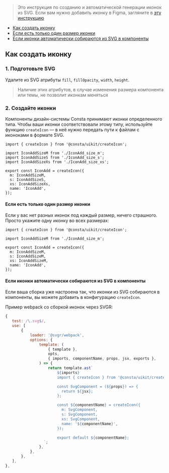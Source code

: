 > Это инструкция по созданию и автоматической генерации иконок из SVG. Если вам нужно добавить иконку в Figma, загляните в [эту инструкцию](##LIBS.LIB.STAND.TAB/lib:portal/stand:custom-addicons/tab:design)

- [Как создать иконку](#как-создать-иконку)
- [Если есть только один размер иконки](#если-есть-только-один-размер-иконки)
- [Если иконки автоматически собираются из SVG в компоненты](#если-иконки-автоматически-собираются-из-SVG-в-компоненты)

## Как создать иконку

### 1. Подготовьте SVG

Удалите из SVG атрибуты `fill`, `fillOpacity`, `width`, `height`.

> Наличие этих атрибутов, в случае изменения размера компонента или темы, не позволит иконкам меняться

### 2. Создайте иконки

Компоненты дизайн-системы Consta принимают иконки определенного типа.
Чтобы ваши иконки соответствовали этому типу,
используйте функцию `createIcon` —
в неё нужно передать пути к файлам с иконоками в формате SVG.

```tsx
import { createIcon } from '@consta/uikit/createIcon';

import IconAddSizeM from './IconAdd_size_m';
import IconAddSizeS from './IconAdd_size_s';
import IconAddSizeXs from './IconAdd_size_xs';

export const IconAdd = createIcon({
  m: IconAddSizeM,
  s: IconAddSizeS,
  xs: IconAddSizeXs,
  name: 'IconAdd',
});
```

#### Если есть только один размер иконки

Если у вас нет разных иконок под каждый размер, ничего страшного.
Просто укажите одну иконку во всех размерах:

```tsx
import { createIcon } from '@consta/uikit/createIcon';

import IconAddSizeM from './IconAdd_size_m';

export const IconAdd = createIcon({
  m: IconAddSizeM,
  s: IconAddSizeM,
  xs: IconAddSizeM,
  name: 'IconAdd',
});
```

#### Если иконки автоматически собираются из SVG в компоненты

Если ваша сборка уже настроена так, что иконки из SVG собираются в компоненты,
вы можете добавить в конфигурацию `createIcon`.

Пример webpack со сборкой иконок через SVGR:

```jsx
{
   test: /\.svg$/,
   use: [
       {
           loader: '@svgr/webpack',
           options: {
               template: (
                   { template },
                   opts,
                   { imports, componentName, props, jsx, exports },
               ) => {
                   return template.ast`
                       ${imports}
                       import { createIcon } from '@consta/uikit/createIcon';

                       const SvgComponent = (${props}) => {
                         return ${jsx};
                       };

                       const ${componentName} = createIcon({
                         m: SvgComponent,
                         s: SvgComponent,
                         xs: SvgComponent,
                         name: '${componentName}',
                       });

                       export default ${componentName};
                 `;
               },
           },
       },
   ],
},
```
